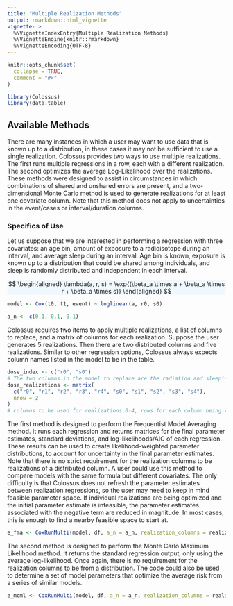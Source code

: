 ```yaml
---
title: "Multiple Realization Methods"
output: rmarkdown::html_vignette
vignette: >
  %\VignetteIndexEntry{Multiple Realization Methods}
  %\VignetteEngine{knitr::rmarkdown}
  %\VignetteEncoding{UTF-8}
---
```


```r
knitr::opts_chunk$set(
  collapse = TRUE,
  comment = "#>"
)
```

```r
library(Colossus)
library(data.table)
```

## Available Methods

There are many instances in which a user may want to use data that is known up to a distribution, in these cases it may not be sufficient to use a single realization. Colossus provides two ways to use multiple realizations. The first runs multiple regressions in a row, each with a different realization. The second optimizes the average Log-Likelihood over the realizations. These methods were designed to assist in circumstances in which combinations of shared and unshared errors are present, and a two-dimensional Monte Carlo method is used to generate realizations for at least one covariate column. Note that this method does not apply to uncertainties in the event/cases or interval/duration columns.

### Specifics of Use

Let us suppose that we are interested in performing a regression with three covariates: an age bin, amount of exposure to a radioisotope during an interval, and average sleep during an interval. Age bin is known, exposure is known up to a distribution that could be shared among individuals, and sleep is randomly distributed and independent in each interval.

<p class="text-center" style="background-color: aliceblue">
$$
\begin{aligned}
    \lambda(a, r, s) = \exp{(\beta_a \times a + \beta_a \times r + \beta_a \times s)}
\end{aligned}
$$
</p>

```r
model <- Cox(t0, t1, event) ~ loglinear(a, r0, s0)

a_n <- c(0.1, 0.1, 0.1)
```

Colossus requires two items to apply multiple realizations, a list of columns to replace, and a matrix of columns for each realization. Suppose the user generates 5 realizations. Then there are two distributed columns and five realizations. Similar to other regression options, Colossus always expects column names listed in the model to be in the table.

```r
dose_index <- c("r0", "s0")
# The two columns in the model to replace are the radiation and sleeping covariates
dose_realizations <- matrix(
  c("r0", "r1", "r2", "r3", "r4", "s0", "s1", "s2", "s3", "s4"),
  nrow = 2
)
# columns to be used for realizations 0-4, rows for each column being replaced
```

The first method is designed to perform the Frequentist Model Averaging method. It runs each regression and returns matrices for the final parameter estimates, standard deviations, and log-likelihoods/AIC of each regression. These results can be used to create likelihood-weighted parameter distributions, to account for uncertainty in the final parameter estimates. Note that there is no strict requirement for the realization columns to be realizations of a distributed column. A user could use this method to compare models with the same formula but different covariates. The only difficulty is that Colossus does not refresh the parameter estimates between realization regressions, so the user may need to keep in mind feasible parameter space. If individual realizations are being optimized and the initial parameter estimate is infeasible, the parameter estimates associated with the negative term are reduced in magnitude. In most cases, this is enough to find a nearby feasible space to start at.

```r
e_fma <- CoxRunMulti(model, df, a_n = a_n, realization_columns = realization_columns, realization_index = realization_index, fma = TRUE)
```

The second method is designed to perform the Monte Carlo Maximum Likelihood method. It returns the standard regression output, only using the average log-likelihood. Once again, there is no requirement for the realization columns to be from a distribution. The code could also be used to determine a set of model parameters that optimize the average risk from a series of similar models.

```r
e_mcml <- CoxRunMulti(model, df, a_n = a_n, realization_columns = realization_columns, realization_index = realization_index, mcml = TRUE)
```
